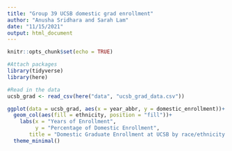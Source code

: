 ```yaml
---
title: "Group 39 UCSB domestic grad enrollment"
author: "Anusha Sridhara and Sarah Lam"
date: "11/15/2021"
output: html_document
---
```


```r
knitr::opts_chunk$set(echo = TRUE)
```

```r
#Attach packages
library(tidyverse)
library(here)
```

```r
#Read in the data
ucsb_grad <- read_csv(here("data", "ucsb_grad_data.csv"))
```

```r
ggplot(data = ucsb_grad, aes(x = year_abbr, y = domestic_enrollment))+ 
  geom_col(aes(fill = ethnicity, position = "fill"))+
    labs(x = "Years of Enrollment",
         y = "Percentage of Domestic Enrollment",
       title = "Domestic Graduate Enrollment at UCSB by race/ethnicity (2008-2019)") +
  theme_minimal()
```

